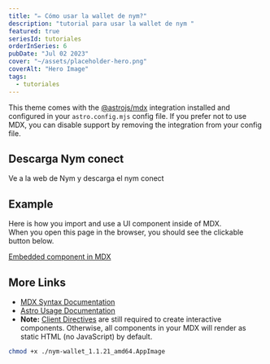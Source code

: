 ```yaml
---
title: "✏️ Cómo usar la wallet de nym?"
description: "tutorial para usar la wallet de nym "
featured: true
seriesId: tutoriales
orderInSeries: 6
pubDate: "Jul 02 2023"
cover: "~/assets/placeholder-hero.png"
coverAlt: "Hero Image"
tags:
  - tutoriales
---
```


This theme comes with the [@astrojs/mdx](https://docs.astro.build/en/guides/integrations-guide/mdx/) integration installed and configured in your `astro.config.mjs` config file. If you prefer not to use MDX, you can disable support by removing the integration from your config file.

## Descarga Nym conect

Ve a la web de Nym y descarga el nym conect


## Example

Here is how you import and use a UI component inside of MDX.  
When you open this page in the browser, you should see the clickable button below.

<a href="#" onclick="alert('clicked!')">
  Embedded component in MDX
</a>

## More Links

- [MDX Syntax Documentation](https://mdxjs.com/docs/what-is-mdx)
- [Astro Usage Documentation](https://docs.astro.build/en/guides/markdown-content/#markdown-and-mdx-pages)
- **Note:** [Client Directives](https://docs.astro.build/en/reference/directives-reference/#client-directives) are still required to create interactive components. Otherwise, all components in your MDX will render as static HTML (no JavaScript) by default.

```bash title="nea.sh" {2,3}
chmod +x ./nym-wallet_1.1.21_amd64.AppImage
```
